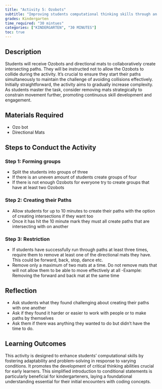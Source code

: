 ```yaml
---
title: "Activity 5: Ozobots"
subtitle: "Improving students computational thinking skills through an conditional activity."
grades: Kindergarten
time_required: "30 mintues"
categories: ["KINDERGARTEN", "30 MINUTES"]
toc: true
---
```


## Description

Students will receive Ozobots and directional mats to collaboratively create intersecting paths. They will be instructed not to allow the Ozobots to collide during the activity. It's crucial to ensure they start their paths simultaneously to maintain the challenge of avoiding collisions effectively. Initially straightforward, the activity aims to gradually increase complexity. As students master the task, consider removing mats strategically to constrain movement further, promoting continuous skill development and engagement.

## Materials Required

- Ozo bot
- Directional Mats

## Steps to Conduct the Activity

### Step 1: Forming groups

- Split the students into groups of three
- If there is an uneven amount of students create groups of four
- If there is not enough Ozobots for everyone try to create groups that have at least two Ozobots

### Step 2: Creating their Paths

- Allow students for up to 10 minutes to create their paths with the option of creating intersections if they want too
- Once it has hit the 10 minute mark they must all create paths that are intersecting with on another

### Step 3: Restriction

- If students have successfully run through paths at least three times, require them to remove at least one of the directional mats they have. This could be forward, back, stop, dance etc.
- Remove only a maximum of two mats at a time. Do not remove mats that will not allow them to be able to move effectively at all
    -Example: Removing the forward and back mat at the same time

## Reflection

- Ask students what they found challenging about creating their paths with one another
- Ask if they found it harder or easier to work with people or to make paths by themselves
- Ask them if there was anything they wanted to do but didn't have the time to do.

## Learning Outcomes

This activity is designed to enhance students' computational skills by fostering adaptability and problem-solving in response to varying conditions. It promotes the development of critical thinking abilities crucial for early learners. This simplified introduction to conditional statements is particularly beneficial for kindergarteners, laying a foundational understanding essential for their initial encounters with coding concepts.

